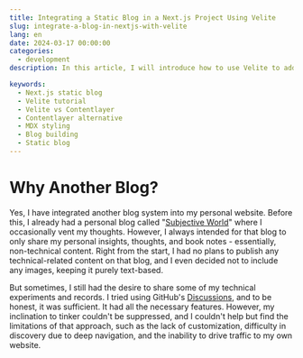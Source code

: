 ```yaml
---
title: Integrating a Static Blog in a Next.js Project Using Velite
slug: integrate-a-blog-in-nextjs-with-velite
lang: en
date: 2024-03-17 00:00:00
categories:
  - development
description: In this article, I will introduce how to use Velite to add a static blog feature to a website built with Next.js. The final effect is like the blog system of this site.

keywords:
  - Next.js static blog
  - Velite tutorial
  - Velite vs Contentlayer
  - Contentlayer alternative
  - MDX styling
  - Blog building
  - Static blog
---
```


# Why Another Blog?

Yes, I have integrated another blog system into my personal website. Before this, I already had a personal blog called "[Subjective World](https://subnooc.com)" where I occasionally vent my thoughts. However, I always intended for that blog to only share my personal insights, thoughts, and book notes - essentially, non-technical content. Right from the start, I had no plans to publish any technical-related content on that blog, and I even decided not to include any images, keeping it purely text-based.

But sometimes, I still had the desire to share some of my technical experiments and records. I tried using GitHub's [Discussions](https://github.com/noobnooc/noobnooc/discussions), and to be honest, it was sufficient. It had all the necessary features. However, my inclination to tinker couldn't be suppressed, and I couldn't help but find the limitations of that approach, such as the lack of customization, difficulty in discovery due to deep navigation, and the inability to drive traffic to my own website.
